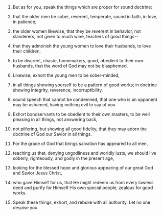 
1. But as for you, speak the things which are proper for sound doctrine:

2. that the older men be sober, reverent, temperate, sound in faith, in love, in patience;

3. the older women likewise, that they be reverent in behavior, not slanderers, not given to much wine, teachers of good things--

4. that they admonish the young women to love their husbands, to love their children,

5. to be discreet, chaste, homemakers, good, obedient to their own husbands, that the word of God may not be blasphemed.

6. Likewise, exhort the young men to be sober-minded,

7. in all things showing yourself to be a pattern of good works; in doctrine showing integrity, reverence, incorruptibility,

8. sound speech that cannot be condemned, that one who is an opponent may be ashamed, having nothing evil to say of you.

9. Exhort bondservants to be obedient to their own masters, to be well pleasing in all things, not answering back,

10. not pilfering, but showing all good fidelity, that they may adorn the doctrine of God our Savior in all things.

11. For the grace of God that brings salvation has appeared to all men,

12. teaching us that, denying ungodliness and worldly lusts, we should live soberly, righteously, and godly in the present age,

13. looking for the blessed hope and glorious appearing of our great God and Savior Jesus Christ,

14. who gave Himself for us, that He might redeem us from every lawless deed and purify for Himself His own special people, zealous for good works.

15. Speak these things, exhort, and rebuke with all authority. Let no one despise you.



